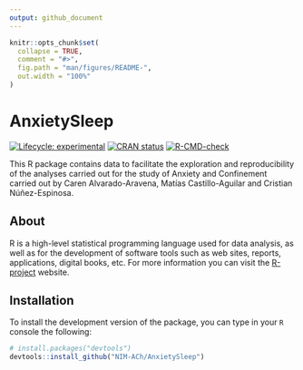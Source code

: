 ```yaml
---
output: github_document
---
```


<!-- README.md is generated from README.Rmd. Please edit that file -->

```r
knitr::opts_chunk$set(
  collapse = TRUE,
  comment = "#>",
  fig.path = "man/figures/README-",
  out.width = "100%"
)
```

# AnxietySleep

<!-- badges: start -->
[![Lifecycle: experimental](https://img.shields.io/badge/lifecycle-experimental-orange.svg)](https://lifecycle.r-lib.org/articles/stages.html#experimental)
[![CRAN status](https://www.r-pkg.org/badges/version/AnxietySleep)](https://CRAN.R-project.org/package=AnxietySleep)
[![R-CMD-check](https://github.com/NIM-ACh/AnxietySleep/workflows/R-CMD-check/badge.svg)](https://github.com/NIM-ACh/AnxietySleep/actions)
<!-- badges: end -->

This R package contains data to facilitate the exploration and reproducibility of the analyses carried out for the study of Anxiety and Confinement carried out by Caren Alvarado-Aravena, Matías Castillo-Aguilar and Cristian Núñez-Espinosa.

## About <i class="fab fa-r-project"></i>

R is a high-level statistical programming language used for data analysis, as well as for the development of software tools such as web sites, reports, applications, digital books, etc. For more information you can visit the [R-project](https://www.r-project.org/about.html) website.

## Installation

To install the development version of the package, you can type in your `R` console the following:

``` r
# install.packages("devtools")
devtools::install_github("NIM-ACh/AnxietySleep")
```
